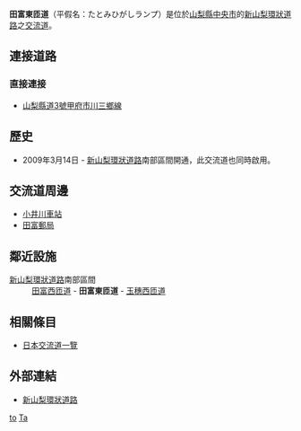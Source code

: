 {{日本公路設施
|設施名稱 = 田富東匝道
|色 =
|圖像 =Yamakan-nanbu-tatomihigashi-O.jpeg
|pxl = 
|圖像簡介 = 
|公路名稱1 = [[新山梨環狀道路|新山梨環狀道路]]南部區間
|記號1 = 
|上一設施1 = [[田富西匝道|田富西匝道]]
|下一設施1 = [[玉穗西匝道|玉穗西匝道]]
|連接道路 = [[山梨縣道3號甲府市川三鄉線|山梨縣道3號甲府市川三鄉線]]
|啟用日期 = 2009年3月14日
|停用日期 = 
|流量 = 
|智能IC = 
|上行營業時間 = 
|上行油站 = 
|上行油站營業時間 = 
|下行營業時間 = 
|下行油站 = 
|下行油站營業時間 = 
|郵政編碼 = 
|所在地 =[[山梨縣|山梨縣]][[中央市|中央市]]布施
|坐標 =
|備註 = 
}}
'''田富東匝道'''（平假名：たとみひがしランプ）是位於[[山梨縣|山梨縣]][[中央市|中央市]]的[[新山梨環狀道路|新山梨環狀道路]]之[[交流道|交流道]]。

== 連接道路 ==
=== 直接連接 ===
* [[山梨縣道3號甲府市川三鄉線|山梨縣道3號甲府市川三鄉線]]

== 歷史 ==
* 2009年3月14日 - [[新山梨環狀道路|新山梨環狀道路]]南部區間開通，此交流道也同時啟用。

== 交流道周邊 ==
*[[小井川車站|小井川車站]]
*[[田富郵局|田富郵局]]

== 鄰近設施 ==
; [[新山梨環狀道路|新山梨環狀道路]]南部區間
: [[田富西匝道|田富西匝道]] - '''田富東匝道''' - [[玉穗西匝道|玉穗西匝道]]

== 相關條目 ==
*[[日本交流道一覽|日本交流道一覽]]
== 外部連結 ==
* [https://web.archive.org/web/20111113195301/http://www.pref.yamanashi.jp/kousokudouro/shinkanzyou.html 新山梨環狀道路]

{{新山梨環狀道路}}

[[Category:日本交流道_Ta|to]]
[[Category:山梨縣交流道|Ta]]